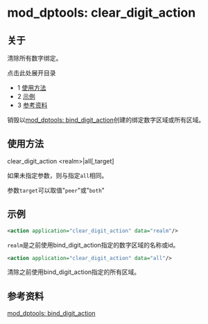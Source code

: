 # mod_dptools: clear_digit_action 

## 关于

清除所有数字绑定。

点击此处展开目录

* 1 [使用方法](#-freeswitch--mod_dptools-clear_digit_action-)
* 2 [示例](#-freeswitch--mod_dptools-clear_digit_action-)
* 3 [参考资料](#-freeswitch--mod_dptools-clear_digit_action-)

销毁以[mod\_dptools: bind\_digit\_action](./6586414.mdx#0-about)创建的绑定数字区域或所有区域。

## 使用方法

clear_digit_action &lt;realm>|all[,target]

如果未指定参数，则与指定`all`相同。

参数`target`可以取值"`peer`"或"`both`"

## 示例

```xml
<action application="clear_digit_action" data="realm"/>
```

`realm`是之前使用bind\_digit\_action指定的数字区域的名称或id。

```xml
<action application="clear_digit_action" data="all"/>
```

清除之前使用bind\_digit\_action指定的所有区域。

## 参考资料

[mod\_dptools: bind\_digit\_action](./6586414.mdx#0-about)